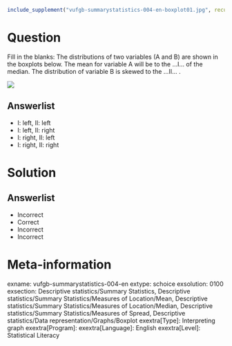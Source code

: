```r
include_supplement("vufgb-summarystatistics-004-en-boxplot01.jpg", recursive = TRUE)
```

Question
========
  
Fill in the blanks: The distributions of two variables (A and B) are shown in the boxplots below. The mean for variable A will be to the  ...I... of the median. The distribution of variable B is skewed to the ...II... .


![](vufgb-summarystatistics-004-en-boxplot01.jpg)
  
Answerlist
----------
* I: left,  II: left
* I: left,  II: right
* I: right,  II: left
* I: right,  II: right


Solution
========

Answerlist
----------
* Incorrect
* Correct
* Incorrect
* Incorrect

Meta-information
================
exname: vufgb-summarystatistics-004-en
extype: schoice
exsolution: 0100
exsection: Descriptive statistics/Summary Statistics, Descriptive statistics/Summary Statistics/Measures of Location/Mean, Descriptive statistics/Summary Statistics/Measures of Location/Median, Descriptive statistics/Summary Statistics/Measures of Spread, Descriptive statistics/Data representation/Graphs/Boxplot
exextra[Type]: Interpreting graph
exextra[Program]: 
exextra[Language]: English
exextra[Level]: Statistical Literacy
